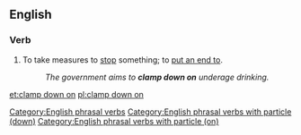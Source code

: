==English==

===Verb===
{{head|en|verb}}

# {{lb|en|transitive|idiomatic}} To take measures to [[stop]] something; to [[put an end to]].
#: '' The government aims to '''clamp down on''' underage drinking.''

[[Category:English phrasal verbs]]
[[Category:English phrasal verbs with particle (down)]]
[[Category:English phrasal verbs with particle (on)]]

[[et:clamp down on]]
[[pl:clamp down on]]